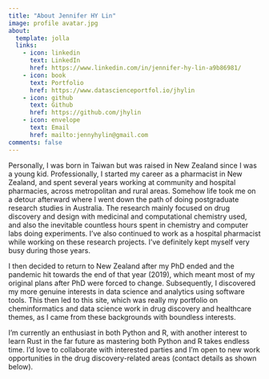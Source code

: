 ```yaml
---
title: "About Jennifer HY Lin"
image: profile avatar.jpg
about:
  template: jolla
  links:
    - icon: linkedin
      text: LinkedIn
      href: https://www.linkedin.com/in/jennifer-hy-lin-a9b86981/
    - icon: book
      text: Portfolio
      href: https://www.datascienceportfol.io/jhylin
    - icon: github
      text: Github
      href: https://github.com/jhylin
    - icon: envelope
      text: Email
      href: mailto:jennyhylin@gmail.com
comments: false
---
```


Personally, I was born in Taiwan but was raised in New Zealand since I was a young kid. Professionally, I started my career as a pharmacist in New Zealand, and spent several years working at community and hospital pharmacies, across metropolitan and rural areas. Somehow life took me on a detour afterward where I went down the path of doing postgraduate research studies in Australia. The research mainly focused on drug discovery and design with medicinal and computational chemistry used, and also the inevitable countless hours spent in chemistry and computer labs doing experiments. I've also continued to work as a hospital pharmacist while working on these research projects. I've definitely kept myself very busy during those years.

I then decided to return to New Zealand after my PhD ended and the pandemic hit towards the end of that year (2019), which meant most of my original plans after PhD were forced to change. Subsequently, I discovered my more genuine interests in data science and analytics using software tools. This then led to this site, which was really my portfolio on cheminformatics and data science work in drug discovery and healthcare themes, as I came from these backgrounds with boundless interests.

I'm currently an enthusiast in both Python and R, with another interest to learn Rust in the far future as mastering both Python and R takes endless time. I'd love to collaborate with interested parties and I'm open to new work opportunities in the drug discovery-related areas (contact details as shown below).
